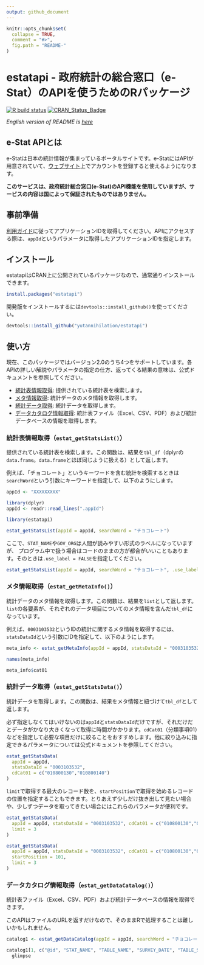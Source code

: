 ```yaml
---
output: github_document
---
```


<!-- README.md is generated from README.Rmd. Please edit that file -->

```r
knitr::opts_chunk$set(
  collapse = TRUE,
  comment = "#>",
  fig.path = "README-"
)
```
estatapi - 政府統計の総合窓口（e-Stat）のAPIを使うためのRパッケージ
==========================
<!-- badges: start -->
[![R build status](https://github.com/yutannihilation/estatapi/workflows/R-CMD-check/badge.svg)](https://github.com/yutannihilation/estatapi/actions)
[![CRAN_Status_Badge](https://www.r-pkg.org/badges/version/estatapi)](http://cran.r-project.org/package=estatapi)
<!-- badges: end -->

_English version of README is [here](https://github.com/yutannihilation/estatapi/blob/master/README.en.md)_

## e-Stat APIとは

e-Statは日本の統計情報が集まっているポータルサイトです。e-StatにはAPIが用意されていて、[ウェブサイト](http://www.e-stat.go.jp/api/)上でアカウントを登録すると使えるようになります。

**このサービスは、政府統計総合窓口(e-Stat)のAPI機能を使用していますが、サービスの内容は国によって保証されたものではありません。**

## 事前準備

[利用ガイド](http://www.e-stat.go.jp/api/api-guide/)に従ってアプリケーションIDを取得してください。APIにアクセスする際は、`appId`というパラメータに取得したアプリケーションIDを指定します。

## インストール

estatapiはCRAN上に公開されているパッケージなので、通常通りインストールできます。

```r
install.packages("estatapi")
```

開発版をインストールするには`devtools::install_github()`を使ってください。

```r
devtools::install_github("yutannihilation/estatapi")
```

## 使い方

現在、このパッケージではバージョン2.0のうち4つをサポートしています。各APIの詳しい解説やパラメータの指定の仕方、返ってくる結果の意味は、公式ドキュメントを参照してください。

* [統計表情報取得](http://www.e-stat.go.jp/api/e-stat-manual/#api_2_1): 提供されている統計表を検索します。
* [メタ情報取得](http://www.e-stat.go.jp/api/e-stat-manual/#api_2_2): 統計データのメタ情報を取得します。
* [統計データ取得](http://www.e-stat.go.jp/api/e-stat-manual/#api_2_3): 統計データを取得します。 
* [データカタログ情報取得](http://www.e-stat.go.jp/api/e-stat-manual/#api_2_6): 統計表ファイル（Excel、CSV、PDF）および統計データベースの情報を取得します。

### 統計表情報取得（`estat_getStatsList()`）

提供されている統計表を検索します。この関数は、結果を`tbl_df`（dplyrの`data.frame`。`data.frame`とほぼ同じように扱える）として返します。

例えば、「チョコレート」というキーワードを含む統計を検索するときは`searchWord`という引数にキーワードを指定して、以下のようにします。

```r
appId <- "XXXXXXXXX"
```

```r
library(dplyr)
appId <- readr::read_lines(".appId")
```

```r
library(estatapi)

estat_getStatsList(appId = appId, searchWord = "チョコレート")
```

ここで、`STAT_NAME`や`GOV_ORG`は人間が読みやすい形式のラベルになっていますが、
プログラム中で扱う場合はコードのままの方が都合がいいこともあります。そのときは`.use_label = FALSE`を指定してください。

```r
estat_getStatsList(appId = appId, searchWord = "チョコレート", .use_label = FALSE)
```

### メタ情報取得（`estat_getMetaInfo()`）

統計データのメタ情報を取得します。この関数は、結果を`list`として返します。`list`の各要素が、それぞれのデータ項目についてのメタ情報を含んだ`tbl_df`になっています。

例えば、`0003103532`というIDの統計に関するメタ情報を取得するには、`statsDataId`という引数にIDを指定して、以下のようにします。

```r
meta_info <- estat_getMetaInfo(appId = appId, statsDataId = "0003103532")

names(meta_info)

meta_info$cat01
```


### 統計データ取得（`estat_getStatsData()`）

統計データを取得します。この関数は、結果をメタ情報と紐づけて`tbl_df`として返します。

必ず指定しなくてはいけないのは`appId`と`statsDataId`だけですが、それだけだとデータがかなり大きくなって取得に時間がかかります。`cdCat01`（分類事項01）などを指定して必要な項目だけに絞ることをおすすめします。他に絞り込みに指定できるパラメータについては公式ドキュメントを参照してください。

```r
estat_getStatsData(
  appId = appId,
  statsDataId = "0003103532",
  cdCat01 = c("010800130","010800140")
)
```

`limit`で取得する最大のレコード数を、`startPosition`で取得を始めるレコードの位置を指定することもできます。とりあえず少しだけ抜き出して見たい場合や、少しずつデータを取ってきたい場合にはこれらのパラメータが便利です。

```r
estat_getStatsData(
  appId = appId, statsDataId = "0003103532", cdCat01 = c("010800130","010800140"),
  limit = 3
)

estat_getStatsData(
  appId = appId, statsDataId = "0003103532", cdCat01 = c("010800130","010800140"),
  startPosition = 101,
  limit = 3
)
```

### データカタログ情報取得（`estat_getDataCatalog()`）

統計表ファイル（Excel、CSV、PDF）および統計データベースの情報を取得できます。

このAPIはファイルのURLを返すだけなので、そのままRで処理することは難しいかもしれません。

```r
catalog1 <- estat_getDataCatalog(appId = appId, searchWord = "チョコレート", dataType = c("PDF", "XLS"))

catalog1[1, c("@id", "STAT_NAME", "TABLE_NAME", "SURVEY_DATE", "TABLE_SUB_CATEGORY1", "DATASET_NAME", "NAME", "LANDING_PAGE", "URL", "FORMAT")] %>%
  glimpse
```
